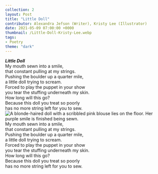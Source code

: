 ---
collection: 2
layout: Post
title: "Little Doll"
contributor: Alexandra Jefson (Writer), Kristy Lee (Illustrator)
date: 2021-05-09 07:00:00 +0000
thumbnail: /Little-Doll-Kristy-Lee.webp
tags: 
- Poetry
theme: "dark"
---

<div class="little-doll-main white" title="A blonde-haired doll with a scribbled pink blouse lies on the floor. Her purple smile is finished being sewn.">
<strong><em>Little Doll</em></strong><br/>
My mouth sewn into a smile,<br/>
that constant pulling at my strings.<br/>
Pushing the boulder up a quarter mile,<br/>
a little doll trying to scream.<br/>
Forced to play the puppet in your show<br/>
you tear the stuffing underneath my skin.<br/>
How long will this go?<br/>
Because this doll you treat so poorly<br/>
has no more string left for you to sew.<br/>
</div>

<div class="little-doll-mobile">
<img src="{{ site.baseurl }}/uploads/2/Little-Doll-Kristy-Lee.png" alt="A blonde-haired doll with a scribbled pink blouse lies on the floor. Her purple smile is finished being sewn." /><br/>
My mouth sewn into a smile,<br/>
that constant pulling at my strings.<br/>
Pushing the boulder up a quarter mile,<br/>
a little doll trying to scream.<br/>
Forced to play the puppet in your show<br/>
you tear the stuffing underneath my skin.<br/>
How long will this go?<br/>
Because this doll you treat so poorly<br/>
has no more string left for you to sew.<br/>
</div>